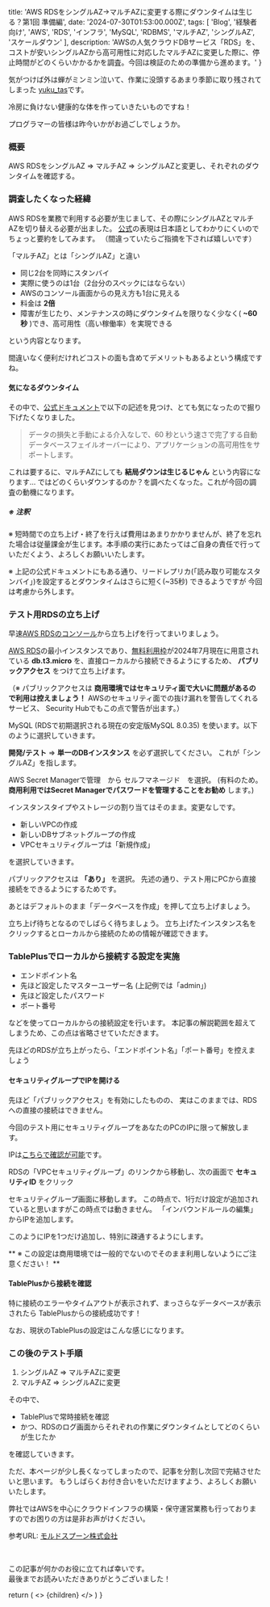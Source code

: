 
  title: 'AWS RDSをシングルAZ→マルチAZに変更する際にダウンタイムは生じる？第1回 準備編',
  date: '2024-07-30T01:53:00.000Z',
  tags: [
    'Blog',
    '経験者向け',
    'AWS',
    'RDS',
    'インフラ',
    'MySQL',
    'RDBMS',
    'マルチAZ',
    'シングルAZ',
    'スケールダウン'
  ],
  description: 'AWSの人気クラウドDBサービス「RDS」を、コストが安いシングルAZから高可用性に対応したマルチAZに変更した際に、停止時間がどのくらいかかるかを調査。今回は検証のための準備から進めます。'
}

気がつけば外は蝉がミンミン泣いて、作業に没頭するあまり季節に取り残されてしまった [yuku_tas](https://twitter.com/yuku_tas)です。

冷房に負けない健康的な体を作っていきたいものですね！

プログラマーの皆様は昨今いかがお過ごしでしょうか。

### 概要

AWS RDSをシングルAZ => マルチAZ => シングルAZと変更し、それぞれのダウンタイムを確認する。

### 調査したくなった経緯

AWS RDSを業務で利用する必要が生じまして、その際にシングルAZとマルチAZを切り替える必要が出ました。
[公式](https://aws.amazon.com/jp/rds/features/multi-az/)の表現は日本語としてわかりにくいのでちょっと要約をしてみます。
（間違っていたらご指摘を下されば嬉しいです）

「マルチAZ」とは「シングルAZ」と違い

- 同じ2台を同時にスタンバイ
- 実際に使うのは1台（2台分のスペックにはならない）
- AWSのコンソール画面からの見え方も1台に見える
- 料金は **2倍**
- 障害が生じたり、メンテナンスの時にダウンタイムを限りなく少なく( **~60秒** )でき、高可用性（高い稼働率）を実現できる

という内容となります。

間違いなく便利だけれどコストの面も含めてデメリットもあるよという構成ですね。

#### 気になるダウンタイム

その中で、[公式ドキュメント](https://aws.amazon.com/jp/rds/features/multi-az/)で以下の記述を見つけ、とても気になったので掘り下げたくなりました。

>データの損失と手動による介入なしで、60 秒という速さで完了する自動データベースフェイルオーバーにより、アプリケーションの高可用性をサポートします。

これは要するに、マルチAZにしても **結局ダウンは生じるじゃん** という内容になります...
ではどのくらいダウンするのか？を調べたくなった。これが今回の調査の動機になります。

##### ※ 注釈

※ 短時間での立ち上げ・終了を行えば費用はあまりかかりませんが、終了を忘れた場合は従量課金が生じます。本手順の実行にあたってはご自身の責任で行っていただくよう、よろしくお願いいたします。

※ 上記の公式ドキュメントにもある通り、リードレプリカ(「読み取り可能なスタンバイ」)を設定するとダウンタイムはさらに短く(~35秒) できるようですが
今回は考慮から外します。

### テスト用RDSの立ち上げ

早速[AWS RDSのコンソール](https://ap-northeast-1.console.aws.amazon.com/rds/home?region=ap-northeast-1)から立ち上げを行ってまいりましょう。

[AWS RDS](https://aws.amazon.com/jp/rds/)の最小インスタンスであり、[無料利用枠](https://aws.amazon.com/jp/rds/free/)が2024年7月現在に用意されている **db.t3.micro** を、直接ローカルから接続できるようにするため、
**パブリックアクセス** をつけて立ち上げます。

（※ パブリックアクセスは **商用環境ではセキュリティ面で大いに問題があるので利用は控えましょう！** AWSのセキュリティ面での抜け漏れを警告してくれるサービス、 Security Hubでもこの点で警告が出ます。）

MySQL (RDSで初期選択される現在の安定版MySQL 8.0.35) を使います。以下のように選択していきます。

<MdxImage month="202407" image="rds1.png" isHalf="true" />
<MdxImage month="202407" image="rds2.png"  isHalf="true" />

**開発/テスト** => **単一のDBインスタンス** を必ず選択してください。
これが「シングルAZ」を指します。

<MdxImage month="202407" image="rds3.png"  isHalf="true"/>

AWS Secret Managerで管理　から セルフマネージド　を選択。
(有料のため。 **商用利用ではSecret Managerでパスワードを管理することをお勧め** します。)

<MdxImage month="202407" image="rds4.png"  isHalf="true"/>

インスタンスタイプやストレージの割り当てはそのまま。変更なしです。

- 新しいVPCの作成
- 新しいDBサブネットグループの作成
- VPCセキュリティグループは「新規作成」

を選択していきます。

<MdxImage month="202407" image="rds5_1.png"  isHalf="true"/>

パブリックアクセスは **「あり」** を選択。
先述の通り、テスト用にPCから直接接続をできるようにするためです。

<MdxImage month="202407" image="rds5.png?n=1"  isHalf="true"/>

あとはデフォルトのまま「データベースを作成」を押して立ち上げましょう。

<MdxImage month="202407" image="rds6.png" isHalf="true" annotation="末尾で価格のアラートが出ます。月単位での金額なのでこんなにいかないはず。" />

立ち上げ待ちとなるのでしばらく待ちましょう。
立ち上げたインスタンス名をクリックするとローカルから接続のための情報が確認できます。

<MdxImage month="202407" image="rds7.png"  isHalf="true"/>

### TablePlusでローカルから接続する設定を実施

- エンドポイント名
- 先ほど設定したマスターユーザー名 (上記例では「admin」)
- 先ほど設定したパスワード
- ポート番号

などを使ってローカルからの接続設定を行います。
本記事の解説範囲を超えてしまうため、この点は省略させていただきます。

先ほどのRDSが立ち上がったら、「エンドポイント名」「ポート番号」を控えましょう

<MdxImage month="202407" image="rds8.png"  isHalf="true"/>

#### セキュリティグループでIPを開ける

先ほど「パブリックアクセス」を有効にしたものの、
実はこのままでは、RDSへの直接の接続はできません。

今回のテスト用にセキュリティグループをあなたのPCのIPに限って解放します。

IPは[こちらで確認が可能](https://www.cman.jp/network/support/go_access.cgi)です。

RDSの「VPCセキュリティグループ」のリンクから移動し、次の画面で
**セキュリティID** をクリック

<MdxImage month="202407" image="rds9.png"  isHalf="true"/>

セキュリティグループ画面に移動します。
この時点で、1行だけ設定が追加されていると思いますがこの時点では動きません。
「インバウンドルールの編集」からIPを追加します。

<MdxImage month="202407" image="rds10.png"  isHalf="true"/>

このようにIPを1つだけ追加し、特別に疎通するようにします。

<MdxImage month="202407" image="rds11.png"  isHalf="true"/>

** ※ この設定は商用環境では一般的でないのでそのまま利用しないようにご注意ください！ **

#### TablePlusから接続を確認

特に接続のエラーやタイムアウトが表示されず、まっさらなデータベースが表示されたら
TablePlusからの接続成功です！

<MdxImage month="202407" image="rds12.png"  isHalf="true"/>

なお、現状のTablePlusの設定はこんな感じになります。

<MdxImage month="202407" image="rds13.png"  isHalf="true"/>

### この後のテスト手順

1. シングルAZ => マルチAZに変更
2. マルチAZ => シングルAZに変更

その中で、

- TablePlusで常時接続を確認
- かつ、RDSのログ画面からそれぞれの作業にダウンタイムとしてどのくらいが生じたか

を確認していきます。

ただ、本ページが少し長くなってしまったので、記事を分割し次回で完結させたいと思います。
もうしばらくお付き合いをいただけますよう、よろしくお願いいたします。

弊社ではAWSを中心にクラウドインフラの構築・保守運営業務も行っておりますのでお困りの方は是非お声がけください。

参考URL: [モルドスプーン株式会社](https://moldspoon.jp/)

<br />

この記事が何かのお役に立てれば幸いです。<br />
最後までお読みいただきありがとうございました！

  return (
    <Layout meta={meta}>
      <>
        {children}
      </>
    </Layout>
  )
}

